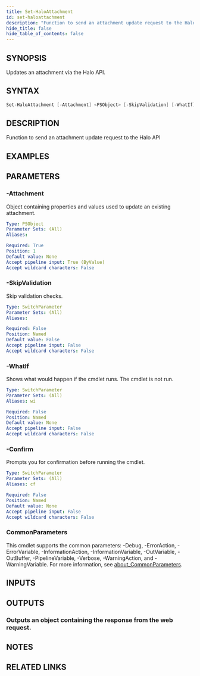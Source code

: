 ```yaml
---
title: Set-HaloAttachment
id: set-haloattachment
description: "Function to send an attachment update request to the Halo API"
hide_title: false
hide_table_of_contents: false
---
```


## SYNOPSIS

Updates an attachment via the Halo API.

## SYNTAX

```powershell
Set-HaloAttachment [-Attachment] <PSObject> [-SkipValidation] [-WhatIf] [-Confirm] [<CommonParameters>]
```

## DESCRIPTION

Function to send an attachment update request to the Halo API

## EXAMPLES

## PARAMETERS

### -Attachment

Object containing properties and values used to update an existing attachment.

```yaml
Type: PSObject
Parameter Sets: (All)
Aliases:

Required: True
Position: 1
Default value: None
Accept pipeline input: True (ByValue)
Accept wildcard characters: False
```

### -SkipValidation

Skip validation checks.

```yaml
Type: SwitchParameter
Parameter Sets: (All)
Aliases:

Required: False
Position: Named
Default value: False
Accept pipeline input: False
Accept wildcard characters: False
```

### -WhatIf

Shows what would happen if the cmdlet runs.
The cmdlet is not run.

```yaml
Type: SwitchParameter
Parameter Sets: (All)
Aliases: wi

Required: False
Position: Named
Default value: None
Accept pipeline input: False
Accept wildcard characters: False
```

### -Confirm

Prompts you for confirmation before running the cmdlet.

```yaml
Type: SwitchParameter
Parameter Sets: (All)
Aliases: cf

Required: False
Position: Named
Default value: None
Accept pipeline input: False
Accept wildcard characters: False
```

### CommonParameters

This cmdlet supports the common parameters: -Debug, -ErrorAction, -ErrorVariable, -InformationAction, -InformationVariable, -OutVariable, -OutBuffer, -PipelineVariable, -Verbose, -WarningAction, and -WarningVariable. For more information, see [about_CommonParameters](http://go.microsoft.com/fwlink/?LinkID=113216).

## INPUTS

## OUTPUTS

### Outputs an object containing the response from the web request.

## NOTES

## RELATED LINKS
